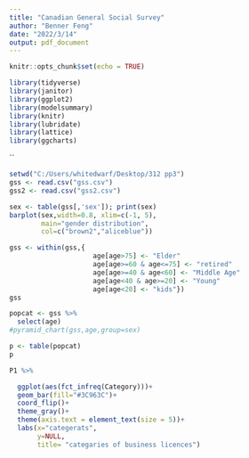 ---
title: "Canadian General Social Survey"
author: "Benner Feng"
date: "2022/3/14"
output: pdf_document
---

```{r setup, include=FALSE}
knitr::opts_chunk$set(echo = TRUE)
```

```{r}
library(tidyverse)
library(janitor)
library(ggplot2)
library(modelsummary)
library(knitr)
library(lubridate)
library(lattice)
library(ggcharts)
```
``
```{r}
setwd("C:/Users/whitedwarf/Desktop/312 pp3")
gss <- read.csv("gss.csv")
gss2 <- read.csv("gss2.csv")
```

```{r}
sex <- table(gss[,'sex']); print(sex)
barplot(sex,width=0.8, xlim=c(-1, 5),
        main="gender distribution",
        col=c("brown2","aliceblue"))
```
```{r}
gss <- within(gss,{
                     age[age>75] <- "Elder"
                     age[age>=60 & age<=75] <- "retired"
                     age[age>=40 & age<60] <- "Middle Age"
                     age[age<40 & age>=20] <- "Young"
                     age[age<20] <- "kids"})
gss

```


```{r}

popcat <- gss %>% 
  select(age)
#pyramid_chart(gss,age,group=sex)
```

```{r}
p <- table(popcat)
p
```



```{r}
P1 %>% 

  ggplot(aes(fct_infreq(Category)))+
  geom_bar(fill="#3C963C")+
  coord_flip()+
  theme_gray()+
  theme(axis.text = element_text(size = 5))+
  labs(x="categerats",
       y=NULL,
       title= "categaries of business licences")
```

